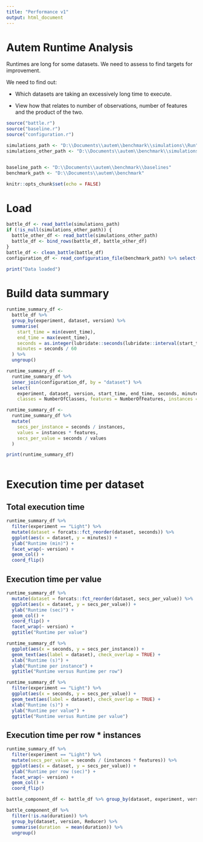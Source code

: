---
title: "Performance v1"
output: html_document
---

# Autem Runtime Analysis

Runtimes are long for some datasets. We need to assess to find targets for improvement.

We need to find out:

+ Which datasets are taking an excessively long time to execute.

+ View how that relates to number of observations, number of features and the product of the two.


```{r setup, include=FALSE}

source("battle.r")
source("baseline.r")
source("configuration.r")

simulations_path <- "D:\\Documents\\autem\\benchmark\\simulations\\Run"
simulations_other_path <- "D:\\Documents\\autem\\benchmark\\simulations\\Run_2"


baseline_path <- "D:\\Documents\\autem\\benchmark\\baselines"
benchmark_path <- "D:\\Documents\\autem\\benchmark"

knitr::opts_chunk$set(echo = FALSE)
```


# Load

```{r Load}

battle_df <- read_battle(simulations_path)
if (!is_null(simulations_other_path)) {
  battle_other_df <- read_battle(simulations_other_path)
  battle_df <- bind_rows(battle_df, battle_other_df)
}
battle_df <- clean_battle(battle_df)
configuration_df <- read_configuration_file(benchmark_path) %>% select(dataset = Name, everything())

print("Data loaded")

```

# Build data summary

```{r}

runtime_summary_df <-
  battle_df %>%
  group_by(experiment, dataset, version) %>%
  summarise(
    start_time = min(event_time), 
    end_time = max(event_time), 
    seconds = as.integer(lubridate::seconds(lubridate::interval(start_time, end_time))),
    minutes = seconds / 60
  ) %>%
  ungroup()

runtime_summary_df <- 
  runtime_summary_df %>% 
  inner_join(configuration_df, by = "dataset") %>% 
  select(
    experiment, dataset, version, start_time, end_time, seconds, minutes, 
    classes = NumberOfClasses, features = NumberOfFeatures, instances = NumberOfInstances)

runtime_summary_df <- 
  runtime_summary_df %>%
  mutate(
    secs_per_instance = seconds / instances,
    values = instances * features,
    secs_per_value = seconds / values
  )

print(runtime_summary_df)
  

```

# Execution time per dataset

## Total execution time

```{r}

runtime_summary_df %>%
  filter(experiment == "Light") %>%
  mutate(dataset = forcats::fct_reorder(dataset, seconds)) %>%
  ggplot(aes(x = dataset, y = minutes)) +
  ylab("Runtime (min)") +
  facet_wrap(~ version) +
  geom_col() + 
  coord_flip()

```

## Execution time per value

```{r}

runtime_summary_df %>%
  mutate(dataset = forcats::fct_reorder(dataset, secs_per_value)) %>%
  ggplot(aes(x = dataset, y = secs_per_value)) +
  ylab("Runtime (sec)") +
  geom_col() + 
  coord_flip() +
  facet_wrap(~ version) +
  ggtitle("Runtime per value")

```

```{r}

runtime_summary_df %>%
  ggplot(aes(x = seconds, y = secs_per_instance)) +
  geom_text(aes(label = dataset), check_overlap = TRUE) +
  xlab("Runtime (s)") +
  ylab("Runtime per instance") +
  ggtitle("Runtime versus Runtime per row")

```

```{r}

runtime_summary_df %>%
  filter(experiment == "Light") %>%
  ggplot(aes(x = seconds, y = secs_per_value)) +
  geom_text(aes(label = dataset), check_overlap = TRUE) +
  xlab("Runtime (s)") +
  ylab("Runtime per value") +
  ggtitle("Runtime versus Runtime per value")

```

## Execution time per row * instances

```{r}

runtime_summary_df %>%
  filter(experiment == "Light") %>%
  mutate(secs_per_value = seconds / (instances * features)) %>%
  ggplot(aes(x = dataset, y = secs_per_value)) +
  ylab("Runtime per row (sec)") +
  facet_wrap(~ version) +
  geom_col() + 
  coord_flip()

```

```{r}

battle_component_df <- battle_df %>% group_by(dataset, experiment, version, member_id) %>% filter(step == max(step)) %>% select(experiment, dataset, version, member_id, accuracy, duration, Imputer:EXT_min_samples_leaf) %>% ungroup()

battle_component_df %>% 
  filter(!is.na(duration)) %>% 
  group_by(dataset, version, Reducer) %>% 
  summarise(duration  = mean(duration)) %>%
  ungroup()


```